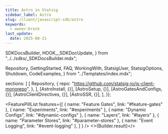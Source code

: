 ```yaml
---
title: Astro in Statsig
sidebar_label: Astro
slug: /client/javascript-sdk/astro
keywords:
  - owner:brock
last_update:
  date: 2025-08-21
---
```




  SDKDocsBuilder,
  HOOK__SDKDocUpdate,
} from "../../sdks/_SDKDocsBuilder.mdx";

  Repository,
  GettingStarted,
  FAQ,
  WorkingWith,
  StatsigUser,
  StatsigOptions,
  Shutdown,
  CodeExamples,
} from "../Templates/index.mdx";







  sections: [
    [
      Repository,
      {
        repo: "https://github.com/statsig-io/js-client-monorepo",
      },
    ],
    [AstroInstall, {}],
    [AstroSetup, {}],
    [AstroGatesAndConfigs, {}],
    [AstroClientDirectives, {}],
    [AstroSSR, {}],
  ],
});


<FeaturePillList
    features={[
      { name: "Feature Gates", link: "#feature-gates" },
      { name: "Experiments", link: "#experiments" },
      { name: "Dynamic Configs", link: "#dynamic-configs" },
      { name: "Layers", link: "#layers" },
      { name: "Parameter Stores", link: "#parameter-stores" },
      { name: "Event Logging", link: "#event-logging" },
    ]
  }
/>
<>{Builder.result}</>
